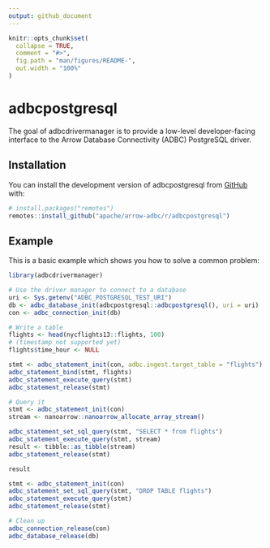 ```yaml
---
output: github_document
---
```


<!---
  Licensed to the Apache Software Foundation (ASF) under one
  or more contributor license agreements.  See the NOTICE file
  distributed with this work for additional information
  regarding copyright ownership.  The ASF licenses this file
  to you under the Apache License, Version 2.0 (the
  "License"); you may not use this file except in compliance
  with the License.  You may obtain a copy of the License at
    http://www.apache.org/licenses/LICENSE-2.0
  Unless required by applicable law or agreed to in writing,
  software distributed under the License is distributed on an
  "AS IS" BASIS, WITHOUT WARRANTIES OR CONDITIONS OF ANY
  KIND, either express or implied.  See the License for the
  specific language governing permissions and limitations
  under the License.
-->

<!-- README.md is generated from README.Rmd. Please edit that file -->

```r
knitr::opts_chunk$set(
  collapse = TRUE,
  comment = "#>",
  fig.path = "man/figures/README-",
  out.width = "100%"
)
```

# adbcpostgresql

<!-- badges: start -->
<!-- badges: end -->

The goal of adbcdrivermanager is to provide a low-level developer-facing interface
to the Arrow Database Connectivity (ADBC) PostgreSQL driver.

## Installation

You can install the development version of adbcpostgresql from [GitHub](https://github.com/) with:

``` r
# install.packages("remotes")
remotes::install_github("apache/arrow-adbc/r/adbcpostgresql")
```

## Example

This is a basic example which shows you how to solve a common problem:

```r
library(adbcdrivermanager)

# Use the driver manager to connect to a database
uri <- Sys.getenv("ADBC_POSTGRESQL_TEST_URI")
db <- adbc_database_init(adbcpostgresql::adbcpostgresql(), uri = uri)
con <- adbc_connection_init(db)

# Write a table
flights <- head(nycflights13::flights, 100)
# (timestamp not supported yet)
flights$time_hour <- NULL

stmt <- adbc_statement_init(con, adbc.ingest.target_table = "flights")
adbc_statement_bind(stmt, flights)
adbc_statement_execute_query(stmt)
adbc_statement_release(stmt)

# Query it
stmt <- adbc_statement_init(con)
stream <- nanoarrow::nanoarrow_allocate_array_stream()

adbc_statement_set_sql_query(stmt, "SELECT * from flights")
adbc_statement_execute_query(stmt, stream)
result <- tibble::as_tibble(stream)
adbc_statement_release(stmt)

result
```

```r
stmt <- adbc_statement_init(con)
adbc_statement_set_sql_query(stmt, "DROP TABLE flights")
adbc_statement_execute_query(stmt)
adbc_statement_release(stmt)
```

```r
# Clean up
adbc_connection_release(con)
adbc_database_release(db)
```
